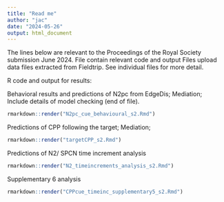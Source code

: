 ---
title: "Read me"
author: "jac"
date: "2024-05-26"
output: html_document
---


The lines below are relevant to the Proceedings of the Royal Society submission June 2024.
File contain relevant code and output 
Files upload data files extracted from Fieldtrip.
See individual files for more detail. 


R code and output for results:


Behavioral results and predictions of N2pc from EdgeDis;
Mediation; 
Include details of model checking (end of file). 
```{r eval=FALSE, include=TRUE}
rmarkdown::render("N2pc_cue_behavioural_s2.Rmd")
```


Predictions of CPP following the target; 
Mediation;
```{r eval=FALSE, include=TRUE}
rmarkdown::render("targetCPP_s2.Rmd")
```


Predictions of N2/ SPCN time increment analysis 
```{r eval=FALSE, include=TRUE}
rmarkdown::render("N2_timeincrements_analysis_s2.Rmd")
```


Supplementary 6 analysis
```{r eval=FALSE, include=TRUE}
rmarkdown::render("CPPcue_timeinc_supplementary5_s2.Rmd")
```


